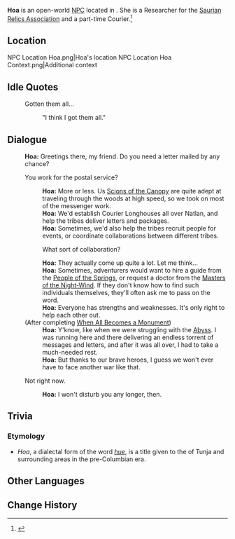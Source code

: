 {{Meta
<!-- Remove this template after adding the missing info -->
|missing_NPC_profile  = yes
}}
{{Character Infobox
|type              = Open-World NPC
|image             = NPC Hoa.png
|realname          = <!-- Optional, if different from in-game name -->
|deceased          = <!-- Past (for deceased prior to events of the game) or free response -->
|region            = Natlan
|location          = Natlan
|affiliation       = Scions of the Canopy
|affiliation2      = Courier's Longhouse (Faction)
|affiliationLabel2 = Courier's Longhouse
|affiliation3      = Saurian Relics Association (Faction)
|affiliationLabel3 = Saurian Relics Association
|title             = Courier

|ancestry          = <!-- Clan/family -->
|father            = 
|mother            = 
|spouse            = 
|sibling           = 
|child             = 
|relative          = 

|voiceEN           = 
|voiceCN           = 
|voiceJP           = 
|voiceKR           = 
|dialoguereward    = 
}}
'''Hoa''' is an open-world [[NPC]] located in {{Location|"Children of Echoes"}}. She is a Researcher for the [[Saurian Relics Association (Faction)|Saurian Relics Association]] and a part-time Courier.<ref>{{Ref/BB|"Saurian Relics Association" Message Board|Ancient Qucusaurus Dragon Object}}</ref>
<!-- Following a certain dialogue branch for the first time gives the player AMOUNT_AS_WORD [[Item]]. -->

==Location==
<gallery>
NPC Location Hoa.png|Hoa's location
NPC Location Hoa Context.png|Additional context
</gallery>
<!--
==Profile==
Detailed story/lore information goes here.
''(To be added.)''

===Appearance===
Keep appearance section short and concise. Limit to 2 paragraphs with 3-4 sentences each.
''(To be added.)''

==Quests and Events==
{{Quests and Events}}
-->
==Idle Quotes==
{{Dialogue Start}}
: {{DIcon|Idle}} Gotten them all...
:: {{A|VO Hoa 01.ogg}} "I think I got them all."
{{Dialogue End}}

==Dialogue==
{{Dialogue Start}}
:'''Hoa:''' Greetings there, my friend. Do you need a letter mailed by any chance?
:{{DIcon}} You work for the postal service?
::'''Hoa:''' More or less. Us [[Scions of the Canopy]] are quite adept at traveling through the woods at high speed, so we took on most of the messenger work.
::'''Hoa:''' We'd establish Courier Longhouses all over Natlan, and help the tribes deliver letters and packages.
::'''Hoa:''' Sometimes, we'd also help the tribes recruit people for events, or coordinate collaborations between different tribes.
::{{DIcon}} What sort of collaboration?
::'''Hoa:''' They actually come up quite a lot. Let me think...
::'''Hoa:''' Sometimes, adventurers would want to hire a guide from the [[People of the Springs]], or request a doctor from the [[Masters of the Night-Wind]]. If they don't know how to find such individuals themselves, they'll often ask me to pass on the word.
::'''Hoa:''' Everyone has strengths and weaknesses. It's only right to help each other out.
:;(After completing [[When All Becomes a Monument]])
::'''Hoa:''' Y'know, like when we were struggling with the [[Abyss]]. I was running here and there delivering an endless torrent of messages and letters, and after it was all over, I had to take a much-needed rest.
::'''Hoa:''' But thanks to our brave heroes, I guess we won't ever have to face another war like that.
:{{DIcon}} Not right now.
::'''Hoa:''' I won't disturb you any longer, then.
{{Dialogue End}}
<!--
==Event Dialogue==
===Event Name===
{{Dialogue Start}}
:'''Hoa:'''
{{Dialogue End}}
-->
==Trivia==
===Etymology===
* ''Hoa'', a dialectal form of the word [https://muysca.cubun.org/hue ''hue''], is a title given to the {{w|Muisca rulers}} of Tunja and surrounding areas in the pre-Columbian era.

==Other Languages==
{{Other Languages|default_hidden=1
|en       = Hoa
|zhs      = 霍娅
|zhs_rm   = Huòyà
|zht      = 霍婭
|zht_rm   = Huòyà
|ja       = ホア
|ko       = 호아
|es       = Hoa
|fr       = Hoa
|ru       = Хоя
|th       = Hoa
|vi       = Hoa
|de       = Hoa
|id       = Hoa
|pt       = Hoa
|tr       = Hoa
|it       = Hoa
}}

==Change History==
{{Change History|5.0}}
<!--
==References==
{{Reflist}}
-->